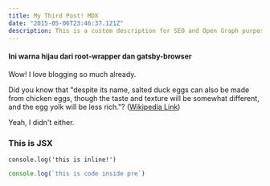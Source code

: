 ```yaml
---
title: My Third Post! MDX
date: "2015-05-06T23:46:37.121Z"
description: This is a custom description for SEO and Open Graph purposes, rather than the default generated. Simply add a description field to the frontmatter.
---
```


#### Ini warna hijau dari root-wrapper dan gatsby-browser
Wow! I love blogging so much already.

Did you know that "despite its name, salted duck eggs can also be made from
chicken eggs, though the taste and texture will be somewhat different, and the
egg yolk will be less rich."?
([Wikipedia Link](https://en.wikipedia.org/wiki/Salted_duck_egg))

Yeah, I didn't either.

<Counter />

<div style={{ padding: '20px', backgroundColor: 'tomato' }}>
  <h3>This is JSX</h3>
</div>

`console.log('this is inline!')`

```js
console.log(`this is code inside pre`)
```